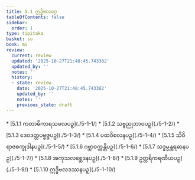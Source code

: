 ```yaml
---
title: 5.1 ဣဒ္ဓိဗလဝဂ္ဂ
tableOfContents: false
sidebar:
  order: 1
type: tipitaka
basket: su
book: mi
review:
  current: review
  updated: '2025-10-27T21:48:45.743382'
  updated_by: ''
  notes: ''
  history:
  - state: review
    date: '2025-10-27T21:48:45.743382'
    updated_by: ''
    notes: ''
    previous_state: draft
---
```



<ReviewStatus review={frontmatter.review} showDetails={true} />

<HypothesisAnnotation frontmatter={frontmatter} />

<DynamicBreadcrumb />



<TableOfContents book="mi" section="5.1">
* [5.1.1 ကတာဓိကာရသဖလပဉှ](./5-1-1/)
* [5.1.2 သဗ္ဗညုဘာဝပဉှ](./5-1-2/)
* [5.1.3 ဒေဝဒတ္တပဗ္ဗဇ္ဇပဉှ](./5-1-3/)
* [5.1.4 ပထဝိစလနပဉှ](./5-1-4/)
* [5.1.5 သိဝိရာဇစက္ခုဒါနပဉှ](./5-1-5/)
* [5.1.6 ဂဗ္ဘာဝက္ကန္တိပဉှ](./5-1-6/)
* [5.1.7 သဒ္ဓမ္မန္တရဓာနပဉှ](./5-1-7/)
* [5.1.8 အကုသလစ္ဆေဒနပဉှ](./5-1-8/)
* [5.1.9 ဥတ္တရိကရဏီယပဉှ](./5-1-9/)
* [5.1.10 ဣဒ္ဓိဗလဒဿနပဉှ](./5-1-10/)
</TableOfContents>